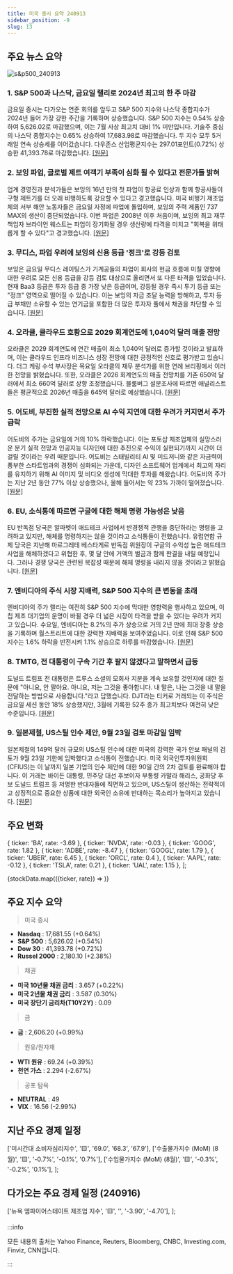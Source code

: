 ```yaml
---
title: 미국 증시 요약 240913
sidebar_position: -9
slug: 13
---
```


## 주요 뉴스 요약

![s&p500_240913](/map/240913.png)

### 1. **S&P 500과 나스닥, 금요일 랠리로 2024년 최고의 한 주 마감**

금요일 증시는 다가오는 연준 회의를 앞두고 S&P 500 지수와 나스닥 종합지수가 2024년 들어 가장 강한 주간을 기록하며 상승했습니다. S&P 500 지수는 0.54% 상승하여 5,626.02로 마감했으며, 이는 7월 사상 최고치 대비 1% 미만입니다. 기술주 중심의 나스닥 종합지수는 0.65% 상승하여 17,683.98로 마감했습니다. 두 지수 모두 5거래일 연속 상승세를 이어갔습니다. 다우존스 산업평균지수는 297.01포인트(0.72%) 상승한 41,393.78로 마감했습니다. [[원문]](https://www.cnbc.com/2024/09/12/stock-market-today-live-updates.html)

### 2. **보잉 파업, 글로벌 제트 여객기 부족이 심화 될 수 있다고 전문가들 밝혀**

업계 경영진과 분석가들은 보잉의 16년 만의 첫 파업이 항공료 인상과 함께 항공사들이 구형 제트기를 더 오래 비행하도록 강요할 수 있다고 경고했습니다. 미국 비행기 제조업체의 서부 해안 노동자들은 금요일 자정에 파업에 돌입하며, 보잉의 주력 제품인 737 MAX의 생산이 중단되었습니다. 이번 파업은 2008년 이후 처음이며, 보잉의 최고 재무 책임자 브라이언 웨스트는 파업이 장기화될 경우 생산량에 타격을 미치고 "회복을 위태롭게 할 수 있다"고 경고했습니다. [[원문]](https://finance.yahoo.com/news/boeing-strike-could-exacerbate-global-221601694.html)

### 3. **무디스, 파업 우려에 보잉의 신용 등급 '정크'로 강등 검토**

보잉은 금요일 무디스 레이팅스가 기계공들의 파업이 회사의 현금 흐름에 미칠 영향에 대한 우려로 모든 신용 등급을 강등 검토 대상으로 올리면서 또 다른 타격을 입었습니다. 현재 Baa3 등급은 투자 등급 중 가장 낮은 등급이며, 강등될 경우 즉시 투기 등급 또는 "정크" 영역으로 떨어질 수 있습니다. 이는 보잉의 자금 조달 능력을 방해하고, 투자 등급 부채만 소유할 수 있는 연기금을 포함한 더 많은 투자자 풀에서 채권을 차단할 수 있습니다. [[원문]](https://www.marketwatch.com/story/boeings-bonds-are-being-snapped-up-as-stock-slides-on-strike-worries-0498ae92?mod=home-page)

### 4. **오라클, 클라우드 호황으로 2029 회계연도에 1,040억 달러 매출 전망**

오라클은 2029 회계연도에 연간 매출이 최소 1,040억 달러로 증가할 것이라고 발표하며, 이는 클라우드 인프라 비즈니스 성장 전망에 대한 긍정적인 신호로 평가받고 있습니다. 더그 케링 수석 부사장은 목요일 오라클의 재무 분석가를 위한 연례 브리핑에서 이러한 전망을 밝혔습니다. 또한, 오라클은 2026 회계연도의 매출 전망치를 기존 650억 달러에서 최소 660억 달러로 상향 조정했습니다. 블룸버그 설문조사에 따르면 애널리스트들은 평균적으로 2026년 매출을 645억 달러로 예상했습니다. [[원문]](https://finance.yahoo.com/news/oracle-sees-104-billion-sales-201838276.html)

### 5. **어도비, 부진한 실적 전망으로 AI 수익 지연에 대한 우려가 커지면서 주가 급락**

어도비의 주가는 금요일에 거의 10% 하락했습니다. 이는 포토샵 제조업체의 실망스러운 분기 실적 전망과 인공지능 디자인에 대한 추진으로 수익이 실현되기까지 시간이 더 걸릴 것이라는 우려 때문입니다. 어도비는 스태빌리티 AI 및 미드저니와 같은 자금력이 풍부한 스타트업과의 경쟁이 심화되는 가운데, 디자인 소프트웨어 업계에서 최고의 자리를 유지하기 위해 AI 이미지 및 비디오 생성에 막대한 투자를 해왔습니다. 어도비의 주가는 지난 2년 동안 77% 이상 상승했으나, 올해 들어서는 약 23% 가까이 떨어졌습니다. [[원문]](https://finance.yahoo.com/news/adobe-shares-slump-ai-software-121244764.html)

### 6. **EU, 소식통에 따르면 구글에 대한 해체 명령 가능성은 낮음**

EU 반독점 당국은 알파벳이 애드테크 사업에서 반경쟁적 관행을 중단하라는 명령을 고려하고 있지만, 해체를 명령하지는 않을 것이라고 소식통들이 전했습니다. 유럽연합 규제 당국은 지난해 마르그레테 베스타게르 반독점 위원장이 구글의 수익성 높은 애드테크 사업을 해체하겠다고 위협한 후, 몇 달 안에 거액의 벌금과 함께 판결을 내릴 예정입니다. 그러나 경쟁 당국은 관련된 복잡성 때문에 해체 명령을 내리지 않을 것이라고 밝혔습니다. [[원문]](https://www.reuters.com/technology/eu-break-up-order-google-unlikely-now-sources-say-2024-09-13/)

### 7. **엔비디아의 주식 시장 지배력, S&P 500 지수의 큰 변동을 초래**

엔비디아의 주가 랠리는 여전히 S&P 500 지수에 막대한 영향력을 행사하고 있으며, 이 칩 제조 대기업의 운명이 바뀔 경우 더 넓은 시장이 타격을 받을 수 있다는 우려가 커지고 있습니다. 수요일, 엔비디아는 8.2%의 주가 상승으로 거의 2년 만에 최대 장중 상승을 기록하며 월스트리트에 대한 강력한 지배력을 보여주었습니다. 이로 인해 S&P 500 지수는 1.6% 하락을 반전시켜 1.1% 상승으로 하루를 마감했습니다. [[원문]](https://www.reuters.com/technology/nvidias-stock-market-dominance-fuels-big-swings-sp-500-2024-09-13/)

### 8. **TMTG, 전 대통령이 구속 기간 후 팔지 않겠다고 말하면서 급등**

도널드 트럼프 전 대통령은 트루스 소셜의 모회사 지분을 계속 보유할 것인지에 대한 질문에 "아니요, 안 팔아요. 아니요, 저는 그것을 좋아합니다. 내 말은, 나는 그것을 내 말을 전달하는 방법으로 사용합니다."라고 답했습니다. DJT라는 티커로 거래되는 이 주식은 금요일 세션 동안 18% 상승했지만, 3월에 기록한 52주 종가 최고치보다 여전히 낮은 수준입니다. [[원문]](https://www.marketwatch.com/story/trump-social-media-stock-djt-soars-as-former-president-says-he-wont-sell-when-lockup-period-ends-99bce0ee?mod=home-page)

### 9. **일본제철, US스틸 인수 제안, 9월 23일 검토 마감일 임박**

일본제철의 149억 달러 규모의 US스틸 인수에 대한 미국의 강력한 국가 안보 패널의 검토가 9월 23일 기한에 임박했다고 소식통이 전했습니다. 미국 외국인투자위원회(CFIUS)는 이 날까지 일본 기업의 인수 제안에 대한 90일 간의 2차 검토를 완료해야 합니다. 이 거래는 바이든 대통령, 민주당 대선 후보이자 부통령 카말라 해리스, 공화당 후보 도널드 트럼프 등 저명한 반대자들에 직면하고 있으며, US스틸이 생산하는 전략적이고 상징적으로 중요한 상품에 대한 외국인 소유에 반대하는 목소리가 높아지고 있습니다. [[원문]](https://www.reuters.com/markets/deals/nippon-steel-bid-us-steel-faces-sept-23-review-deadline-sources-say-2024-09-13/)

## 주요 변화

  { ticker: 'BA', rate: -3.69 },
  { ticker: 'NVDA', rate: -0.03 },
  { ticker: 'GOOG', rate: 1.82 },
  { ticker: 'ADBE', rate: -8.47 },
  { ticker: 'GOOGL', rate: 1.79 },
  { ticker: 'UBER', rate: 6.45 },
  { ticker: 'ORCL', rate: 0.4 },
  { ticker: 'AAPL', rate: -0.12 },
  { ticker: 'TSLA', rate: 0.21 },
  { ticker: 'UAL', rate: 1.15 },
];

{stockData.map(({ticker, rate}) => <StockCardMini key={ticker} ticker={ticker} rate={rate}></StockCardMini>)}

## 주요 지수 요약

> 미국 증시

- **Nasdaq** : 17,681.55 (+0.64%)
- **S&P 500** : 5,626.02 (+0.54%)
- **Dow 30** : 41,393.78 (+0.72%)
- **Russel 2000** : 2,180.10 (+2.38%)

> 채권

- **미국 10년물 채권 금리** : 3.657 (+0.22%)
- **미국 2년물 채권 금리** : 3.587 (0.30%)
- **미국 장단기 금리차(T10Y2Y)** : 0.09

> 금

- **금** : 2,606.20 (+0.99%)

> 원유/원자재

- **WTI 원유** : 69.24 (+0.39%)
- **천연 가스** : 2.294 (-2.67%)

> 공포 탐욕

- **NEUTRAL** : 49
- **VIX** : 16.56 (-2.99%)

## 지난 주요 경제 일정

  ['미시간대 소비자심리지수', '🟨', '69.0', '68.3', '67.9'],
  ['수출물가지수 (MoM) (8월)', '🟨', '-0.7%', '-0.1%', '0.7%'],
  ['수입물가지수 (MoM) (8월)', '🟨', '-0.3%', '-0.2%', '0.1%'],
];

<EconomicCalendar data={eventsData} />

## 다가오는 주요 경제 일정 (240916)

  ['뉴욕 엠파이어스테이트 제조업 지수', '🟨', '', '-3.90', '-4.70'],
];

<EconomicCalendar data={nextEventsData} />

:::info

모든 내용의 출처는 Yahoo Finance, Reuters, Bloomberg, CNBC, Investing.com, Finviz, CNN입니다.

:::
